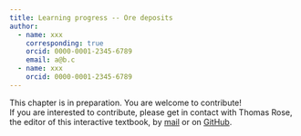 ```yaml
---
title: Learning progress -- Ore deposits
author: 
  - name: xxx
    corresponding: true
    orcid: 0000-0001-2345-6789
    email: a@b.c
  - name: xxx
    orcid: 0000-0001-2345-6789
---
```


::: {.callout-caution title="In preparation"}
This chapter is in preparation. You are welcome to contribute!  
If you are interested to contribute, please get in contact with Thomas Rose, the editor of this interactive textbook, by [mail](mailto:thomas.rose@bergbaumuseum.de?subject=LIA%20textbook) or on [GitHub](https://github.com/archmetalDBM/GlobaLID-Edu). 
:::
